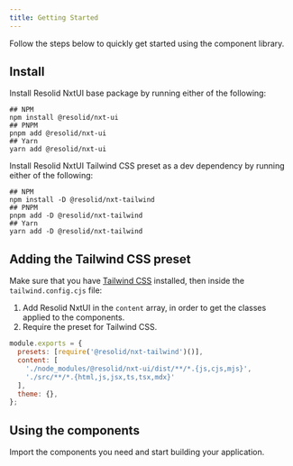 ```yaml
---
title: Getting Started
---
```


Follow the steps below to quickly get started using the component library.

## Install

Install Resolid NxtUI base package by running either of the following:

```shell
## NPM
npm install @resolid/nxt-ui
## PNPM
pnpm add @resolid/nxt-ui
## Yarn
yarn add @resolid/nxt-ui
```

Install Resolid NxtUI Tailwind CSS preset as a dev dependency by running either of the following:

```shell
## NPM
npm install -D @resolid/nxt-tailwind
## PNPM
pnpm add -D @resolid/nxt-tailwind
## Yarn
yarn add -D @resolid/nxt-tailwind
```

## Adding the Tailwind CSS preset

Make sure that you have [Tailwind CSS](https://tailwindcss.com/docs/guides/solidjs) installed, then inside the `tailwind.config.cjs` file:

1. Add Resolid NxtUI in the `content` array, in order to get the classes applied to the components.
2. Require the preset for Tailwind CSS.

```javascript
module.exports = {
  presets: [require('@resolid/nxt-tailwind')()],
  content: [
    './node_modules/@resolid/nxt-ui/dist/**/*.{js,cjs,mjs}',
    './src/**/*.{html,js,jsx,ts,tsx,mdx}'
  ],
  theme: {},
};
```

## Using the components

Import the components you need and start building your application.
